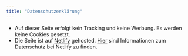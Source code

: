 ```yaml
---
title: "Datenschutzerklärung"
---
```


* Auf dieser Seite erfolgt kein Tracking und keine Werbung. Es werden keine Cookies gesetzt.
* Die Seite ist auf [Netlify](https://netlify.app/) gehosted. [Hier](https://www.netlify.com/privacy/) sind Informationen zum Datenschutz bei Netlify zu finden.
<!-- * Die Kommentarfunktion ist über eine Einbettung von [Github utterances](https://github.com/utterance/utterances) realisiert. Inwieweit dort personenbezogene Daten erhoben werden entnehmen Sie bitte der [Projektwebseite](https://github.com/utterance/utterances). -->

